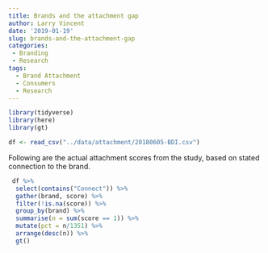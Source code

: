 ```yaml
---
title: Brands and the attachment gap
author: Larry Vincent
date: '2019-01-19'
slug: brands-and-the-attachment-gap
categories: 
 - Branding 
 - Research
tags:
  - Brand Attachment
  - Consumers
  - Research
---
```


```r
library(tidyverse)
library(here)
library(gt)

df <- read_csv("../data/attachment/20180605-BDI.csv")
```

Following are the actual attachment scores from the study, based on stated connection to the brand.

```r
 df %>% 
  select(contains("Connect")) %>% 
  gather(brand, score) %>% 
  filter(!is.na(score)) %>% 
  group_by(brand) %>% 
  summarise(n = sum(score == 1)) %>% 
  mutate(pct = n/1351) %>% 
  arrange(desc(n)) %>% 
  gt()
```

